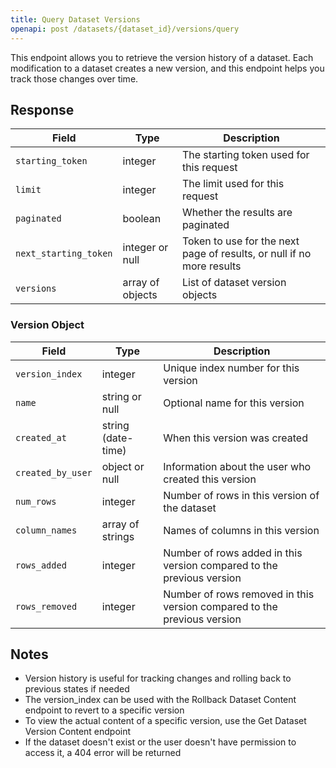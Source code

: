 ```yaml
---
title: Query Dataset Versions
openapi: post /datasets/{dataset_id}/versions/query
---
```


This endpoint allows you to retrieve the version history of a dataset. Each modification to a dataset creates a new version, and this endpoint helps you track those changes over time.

## Response

| Field | Type | Description |
| ----- | ---- | ----------- |
| `starting_token` | integer | The starting token used for this request |
| `limit` | integer | The limit used for this request |
| `paginated` | boolean | Whether the results are paginated |
| `next_starting_token` | integer or null | Token to use for the next page of results, or null if no more results |
| `versions` | array of objects | List of dataset version objects |

### Version Object

| Field | Type | Description |
| ----- | ---- | ----------- |
| `version_index` | integer | Unique index number for this version |
| `name` | string or null | Optional name for this version |
| `created_at` | string (date-time) | When this version was created |
| `created_by_user` | object or null | Information about the user who created this version |
| `num_rows` | integer | Number of rows in this version of the dataset |
| `column_names` | array of strings | Names of columns in this version |
| `rows_added` | integer | Number of rows added in this version compared to the previous version |
| `rows_removed` | integer | Number of rows removed in this version compared to the previous version |

## Notes

- Version history is useful for tracking changes and rolling back to previous states if needed
- The version_index can be used with the Rollback Dataset Content endpoint to revert to a specific version
- To view the actual content of a specific version, use the Get Dataset Version Content endpoint
- If the dataset doesn't exist or the user doesn't have permission to access it, a 404 error will be returned